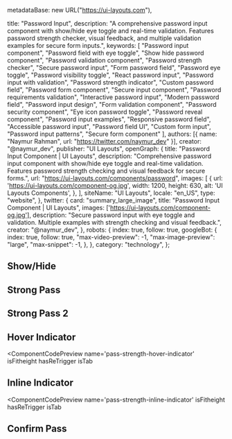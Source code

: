   metadataBase: new URL("https://ui-layouts.com"),

  title: "Password Input",
  description: "A comprehensive password input component with show/hide eye toggle and real-time validation. Features password strength checker, visual feedback, and multiple validation examples for secure form inputs.",
  keywords: [
    "Password input component",
    "Password field with eye toggle",
    "Show hide password component",
    "Password validation component",
    "Password strength checker",
    "Secure password input",
    "Form password field",
    "Password eye toggle",
    "Password visibility toggle",
    "React password input",
    "Password input with validation",
    "Password strength indicator",
    "Custom password field",
    "Password form component",
    "Secure input component",
    "Password requirements validation",
    "Interactive password input",
    "Modern password field",
    "Password input design",
    "Form validation component",
    "Password security component",
    "Eye icon password toggle",
    "Password reveal component",
    "Password input examples",
    "Responsive password field",
    "Accessible password input",
    "Password field UI",
    "Custom form input",
    "Password input patterns",
    "Secure form component"
  ],
  authors: [{ name: "Naymur Rahman", url: "https://twitter.com/naymur_dev" }],
  creator: "@naymur_dev",
  publisher: "UI Layouts",
  openGraph: {
    title: "Password Input Component | UI Layouts",
    description: "Comprehensive password input component with show/hide eye toggle and real-time validation. Features password strength checking and visual feedback for secure forms.",
    url: "https://ui-layouts.com/components/password",
    images: [
      {
        url: 'https://ui-layouts.com/component-og.jpg',
        width: 1200,
        height: 630,
        alt: 'UI Layouts Components',
      },
    ],
    siteName: "UI Layouts",
    locale: "en_US",
    type: "website",
  },
  twitter: {
    card: "summary_large_image",
    title: "Password Input Component | UI Layouts",
    images: ['https://ui-layouts.com/component-og.jpg'],
    description: "Secure password input with eye toggle and validation. Multiple examples with strength checking and visual feedback.",
    creator: "@naymur_dev",
  },
  robots: {
    index: true,
    follow: true,
    googleBot: {
      index: true,
      follow: true,
      "max-video-preview": -1,
      "max-image-preview": "large",
      "max-snippet": -1,
    },
  },
  category: "technology",
};

## Show/Hide

<ComponentCodePreview name='showhide-pass' isFitheight hasReTrigger />

## Strong Pass

<ComponentCodePreview name='pass-strengthindicator' isFitheight hasReTrigger />

## Strong Pass 2

<ComponentCodePreview name='pass-strength-dotted-indicator' isFitheight hasReTrigger />

## Hover Indicator

<ComponentCodePreview
  name='pass-strength-hover-indicator'
  isFitheight
  hasReTrigger
  isTab
>
  <TabCodePreview name='pass-strength-hover-indicator'></TabCodePreview>
</ComponentCodePreview>

## Inline Indicator

<ComponentCodePreview
  name='pass-strength-inline-indicator'
  isFitheight
  hasReTrigger
  isTab
>
  <TabCodePreview name='pass-strength-inline-indicator'></TabCodePreview>
</ComponentCodePreview>

## Confirm Pass

<ComponentCodePreview name='confirm-pass-check' isFitheight hasReTrigger isTab>
  <TabCodePreview name='confirm-pass-check'></TabCodePreview>
</ComponentCodePreview>
